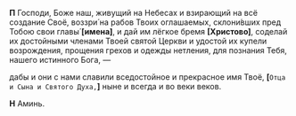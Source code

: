 **П** Господи, Боже наш, живущий на Небесах и взирающий на всё создание Своё, воззри́ на рабов Твоих оглашаемых, склони́вших пред Тобою свои главы́ **[имена]**, и дай им лёгкое бремя **[**Христово**]**, соделай их достойными членами Твоей святой Церкви и удостой их купели возрождения, прощения грехов и одежды нетления, для познания Тебя, нашего истинного Бога, —

дабы и они с нами славили вседостойное и пре­кра­с­ное имя Твоё, **[**`Отца и Сына и Святого Духа,`**]** ны­не и всегда и во веки веков.

**Н** Аминь.
